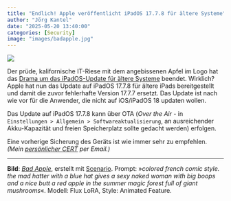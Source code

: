 ```yaml
---
title: "Endlich! Apple veröffentlicht iPadOS 17.7.8 für ältere Systeme"
author: "Jörg Kantel"
date: "2025-05-20 13:40:00"
categories: [Security]
image: "images/badapple.jpg"
---
```


[![](images/badapple-b.jpg)](https://www.flickr.com/photos/schockwellenreiter/54531614407/)

Der prüde, kalifornische IT-Riese mit dem angebissenen Apfel im Logo hat das [Drama um das iPadOS-Update für ältere Systeme](https://kantel.github.io/posts/2025051401_apfel_vergiftet/) beendet. Wirklich? Apple hat nun das Update auf iPadOS 17.7.8 für ältere iPads bereitgestellt und damit die zuvor fehlerhafte Version 17.7.7 ersetzt. Das Update ist nach wie vor für die Anwender, die nicht auf iOS/iPadOS 18 updaten wollen.

Das Update auf iPadOS 17.7.8 kann über OTA (*Over the Air* - in `Einstellungen > Allgemein > Softwareaktualisierung`, an ausreichender Akku-Kapazität und freien Speicherplatz sollte gedacht werden) erfolgen.

Eine vorherige Sicherung des Geräts ist wie immer sehr zu empfehlen. *(Mein [persönlicher CERT](https://wwwuser.gwdguser.de/~mreiman1/) per Email.)*

---

**Bild**: *[Bad Apple](https://www.flickr.com/photos/schockwellenreiter/54531614407/)*, erstellt mit [Scenario](http://cognitiones.kantel-chaos-team.de/technikgeschichte/rechnerundnetze/scenario.html). Prompt: »*colored french comic style. the mad hatter with a blue hat gives a sexy naked woman with big boops and a nice butt a red apple in the summer magic forest full of giant mushrooms*«. Modell: Flux LoRA, Style: Animated Feature.
